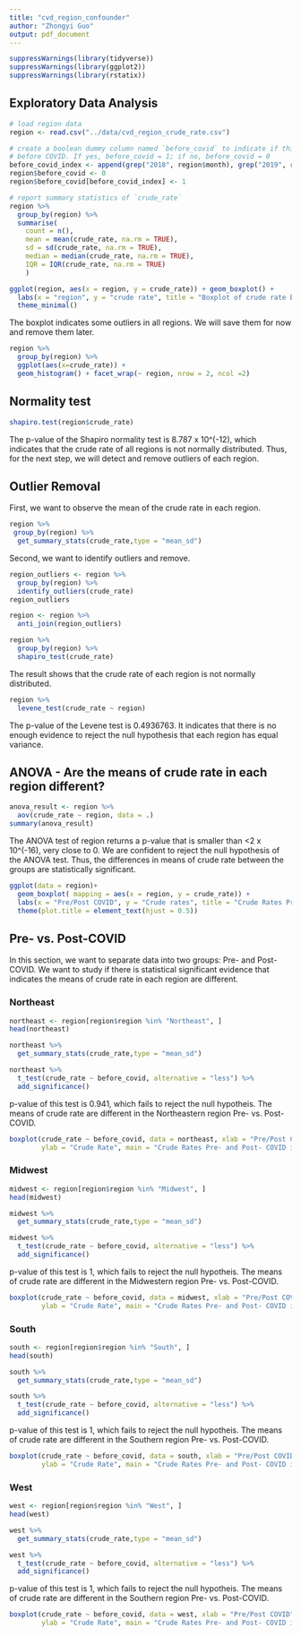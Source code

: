 ```yaml
---
title: "cvd_region_confounder"
author: "Zhongyi Guo"
output: pdf_document
---
```


```r
suppressWarnings(library(tidyverse))
suppressWarnings(library(ggplot2))
suppressWarnings(library(rstatix))
```

## Exploratory Data Analysis

```r
# load region data
region <- read.csv("../data/cvd_region_crude_rate.csv")

# create a boolean dummy column named `before_covid` to indicate if this row is 
# before COVID. If yes, before_covid = 1; if no, before_covid = 0
before_covid_index <- append(grep("2018", region$month), grep("2019", region$month))
region$before_covid <- 0
region$before_covid[before_covid_index] <- 1

# report summary statistics of `crude_rate`
region %>%
  group_by(region) %>%
  summarise(
    count = n(),
    mean = mean(crude_rate, na.rm = TRUE),
    sd = sd(crude_rate, na.rm = TRUE),
    median = median(crude_rate, na.rm = TRUE),
    IQR = IQR(crude_rate, na.rm = TRUE)
    )
```

```r
ggplot(region, aes(x = region, y = crude_rate)) + geom_boxplot() +
  labs(x = "region", y = "crude rate", title = "Boxplot of crude rate by region") +
  theme_minimal()
```

The boxplot indicates some outliers in all regions. We will save them for now 
and remove them later.

```r
region %>%
  group_by(region) %>%
  ggplot(aes(x=crude_rate)) + 
  geom_histogram() + facet_wrap(~ region, nrow = 2, ncol =2)
```

## Normality test

```r
shapiro.test(region$crude_rate)
```

The p-value of the Shapiro normality test is 8.787 x 10^(-12), which indicates 
that the crude rate of all regions is not normally distributed. Thus, for the 
next step, we will detect and remove outliers of each region.

## Outlier Removal

First, we want to observe the mean of the crude rate in each region.

```r
region %>%
 group_by(region) %>%
  get_summary_stats(crude_rate,type = "mean_sd")
```

Second, we want to identify outliers and remove.

```r
region_outliers <- region %>%
  group_by(region) %>%
  identify_outliers(crude_rate)
region_outliers
```

```r
region <- region %>%
  anti_join(region_outliers)
```

```r
region %>%
  group_by(region) %>%
  shapiro_test(crude_rate)
```

The result shows that the crude rate of each region is not normally distributed.

```r
region %>%
  levene_test(crude_rate ~ region)
```

The p-value of the Levene test is 0.4936763. It indicates that there is no enough 
evidence to reject the null hypothesis that each region has equal variance.

## ANOVA - Are the means of crude rate in each region different?

```r
anova_result <- region %>%
  aov(crude_rate ~ region, data = .)
summary(anova_result)
```

The ANOVA test of region returns a p-value that is smaller than <2 x 10^(-16), 
very close to 0. We are confident to reject the null hypothesis of the ANOVA test.
Thus, the differences in means of crude rate between the groups are statistically significant.

```r
ggplot(data = region)+
  geom_boxplot( mapping = aes(x = region, y = crude_rate)) +
  labs(x = "Pre/Post COVID", y = "Crude rates", title = "Crude Rates Pre- and Post- COVID")+ 
  theme(plot.title = element_text(hjust = 0.5))
```


## Pre- vs. Post-COVID

In this section, we want to separate data into two groups: Pre- and Post-COVID. 
We want to study if there is statistical significant evidence that indicates the
means of crude rate in each region are different.

### Northeast

```r
northeast <- region[region$region %in% "Northeast", ]
head(northeast)
```

```r
northeast %>%
  get_summary_stats(crude_rate,type = "mean_sd")
```

```r
northeast %>%
  t_test(crude_rate ~ before_covid, alternative = "less") %>%
  add_significance()
```
p-value of this test is 0.941, which fails to reject the null hypotheis. The 
means of crude rate are different in the Northeastern region Pre- vs. Post-COVID.

```r
boxplot(crude_rate ~ before_covid, data = northeast, xlab = "Pre/Post COVID", 
        ylab = "Crude Rate", main = "Crude Rates Pre- and Post- COVID in the Northeastern region")
```

### Midwest

```r
midwest <- region[region$region %in% "Midwest", ]
head(midwest)
```

```r
midwest %>%
  get_summary_stats(crude_rate,type = "mean_sd")
```

```r
midwest %>%
  t_test(crude_rate ~ before_covid, alternative = "less") %>%
  add_significance()
```

p-value of this test is 1, which fails to reject the null hypotheis. The 
means of crude rate are different in the Midwestern region Pre- vs. Post-COVID.

```r
boxplot(crude_rate ~ before_covid, data = midwest, xlab = "Pre/Post COVID", 
        ylab = "Crude Rate", main = "Crude Rates Pre- and Post- COVID in the Midwestern region")
```

### South

```r
south <- region[region$region %in% "South", ]
head(south)
```

```r
south %>%
  get_summary_stats(crude_rate,type = "mean_sd")
```

```r
south %>%
  t_test(crude_rate ~ before_covid, alternative = "less") %>%
  add_significance()
```

p-value of this test is 1, which fails to reject the null hypotheis. The 
means of crude rate are different in the Southern region Pre- vs. Post-COVID.

```r
boxplot(crude_rate ~ before_covid, data = south, xlab = "Pre/Post COVID", 
        ylab = "Crude Rate", main = "Crude Rates Pre- and Post- COVID in the Southern region")
```

### West

```r
west <- region[region$region %in% "West", ]
head(west)
```

```r
west %>%
  get_summary_stats(crude_rate,type = "mean_sd")
```

```r
west %>%
  t_test(crude_rate ~ before_covid, alternative = "less") %>%
  add_significance()
```

p-value of this test is 1, which fails to reject the null hypotheis. The 
means of crude rate are different in the Southern region Pre- vs. Post-COVID.

```r
boxplot(crude_rate ~ before_covid, data = west, xlab = "Pre/Post COVID", 
        ylab = "Crude Rate", main = "Crude Rates Pre- and Post- COVID in the Western region")
```
